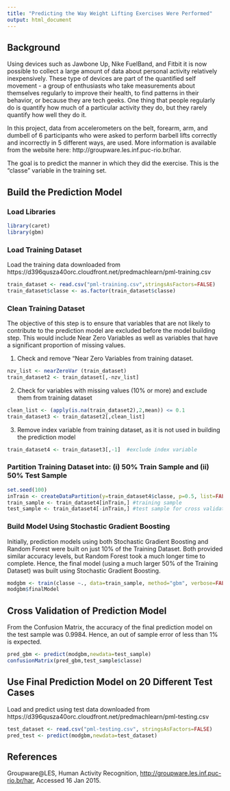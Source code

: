 ```yaml
---
title: "Predicting the Way Weight Lifting Exercises Were Performed"
output: html_document
---
```



## Background

Using devices such as Jawbone Up, Nike FuelBand, and Fitbit it is now possible to collect a large amount of data about personal activity relatively inexpensively. These type of devices are part of the quantified self movement - a group of enthusiasts who take measurements about themselves regularly to improve their health, to find patterns in their behavior, or because they are tech geeks. One thing that people regularly do is quantify how much of a particular activity they do, but they rarely quantify how well they do it. 

In this project, data from accelerometers on the belt, forearm, arm, and dumbell of 6 participants who were asked to perform barbell lifts correctly and incorrectly in 5 different ways, are used. More information is available from the website here: http://groupware.les.inf.puc-rio.br/har. 

The goal is to predict the manner in which they did the exercise. This is the "classe" variable in the training set. 


## Build the Prediction Model

### Load Libraries

```r
library(caret)
library(gbm)
```

### Load Training Dataset

Load the training data downloaded from https://d396qusza40orc.cloudfront.net/predmachlearn/pml-training.csv
```r
train_dataset <- read.csv("pml-training.csv",stringsAsFactors=FALSE)
train_dataset$classe <- as.factor(train_dataset$classe)
```

### Clean Training Dataset

The objective of this step is to ensure that variables that are not likely to contribute to the prediction model are excluded before the model building step. This would include Near Zero Variables as well as variables that have a significant proportion of missing values.

1. Check and remove "Near Zero Variables from training dataset.
```r
nzv_list <- nearZeroVar (train_dataset)
train_dataset2 <- train_dataset[,-nzv_list]
```

2. Check for variables with missing values (10% or more) and exclude them from training dataset 
```r
clean_list <- (apply(is.na(train_dataset2),2,mean)) <= 0.1
train_dataset3 <- train_dataset2[,clean_list]
```

3. Remove index variable from training dataset, as it is not used in building the prediction model 
```r
train_dataset4 <- train_dataset3[,-1]  #exclude index variable
```

### Partition Training Dataset into: (i) 50% Train Sample and (ii) 50% Test Sample

```r
set.seed(100)
inTrain <- createDataPartition(y=train_dataset4$classe, p=0.5, list=FALSE)
train_sample <- train_dataset4[inTrain,] #training sample
test_sample <- train_dataset4[-inTrain,] #test sample for cross validation
```

### Build Model Using Stochastic Gradient Boosting

Initially, prediction models using both Stochastic Gradient Boosting and Random Forest were built on just 10% of the Training Dataset. Both provided similar accuracy levels, but Random Forest took a much longer time to complete. Hence, the final model (using a much larger 50% of the Training Dataset) was built using Stochastic Gradient Boosting.
```r
modgbm <- train(classe ~., data=train_sample, method="gbm", verbose=FALSE); modgbm
modgbm$finalModel
```


## Cross Validation of Prediction Model

From the Confusion Matrix, the accuracy of the final prediction model on the test sample was 0.9984. Hence, an out of sample error of less than 1% is expected.

```r
pred_gbm <- predict(modgbm,newdata=test_sample)
confusionMatrix(pred_gbm,test_sample$classe)
```


## Use Final Prediction Model on 20 Different Test Cases

Load and predict using test data downloaded from https://d396qusza40orc.cloudfront.net/predmachlearn/pml-testing.csv
```r
test_dataset <- read.csv("pml-testing.csv", stringsAsFactors=FALSE)
pred_test <- predict(modgbm,newdata=test_dataset)
```


## References

Groupware@LES, Human Activity Recognition, <http://groupware.les.inf.puc-rio.br/har>, Accessed 16 Jan 2015.
